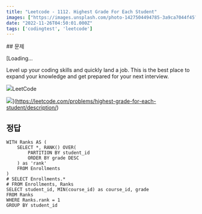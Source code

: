 ```yaml
---
title: "Leetcode - 1112. Highest Grade For Each Student"
images: ["https://images.unsplash.com/photo-1427504494785-3a9ca7044f45?crop=entropy&cs=tinysrgb&fit=max&fm=jpg&ixid=MnwxMTc3M3wwfDF8c2VhcmNofDEzfHxzdHVkZW50fGVufDB8fHx8MTY2OTQzODIyOA&ixlib=rb-4.0.3&q=80&w=2000"]
date: "2022-11-26T04:50:01.000Z"
tags: ['codingtest', 'leetcode']
---
```


<TOCInline toc={props.toc} asDisclosure />
## 문제

[Loading...

Level up your coding skills and quickly land a job. This is the best place to expand your knowledge and get prepared for your next interview.

![](https://leetcode.com/favicon-192x192.png)LeetCode

![](https://leetcode.com/static/images/LeetCode_Sharing.png)](https://leetcode.com/problems/highest-grade-for-each-student/description/)

## 정답

```
WITH Ranks AS (
    SELECT *, RANK() OVER(
        PARTITION BY student_id
        ORDER BY grade DESC
    ) as 'rank'
    FROM Enrollments
)
# SELECT Enrollments.*
# FROM Enrollments, Ranks
SELECT student_id, MIN(course_id) as course_id, grade
FROM Ranks
WHERE Ranks.rank = 1
GROUP BY student_id
```
